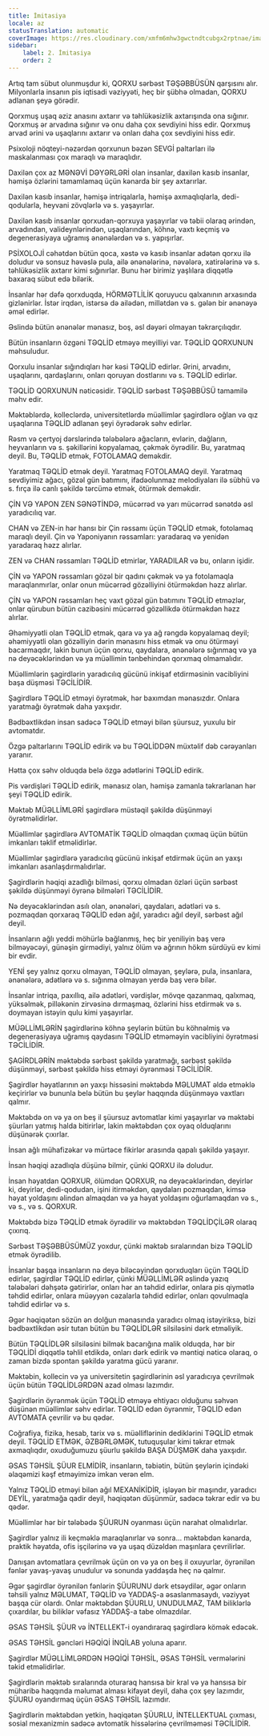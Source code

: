 ```yaml
---
title: İmitasiya
locale: az
statusTranslation: automatic
coverImage: https://res.cloudinary.com/xmfm6mhw3gwctndtcubgx2rptnae/image/upload/v1740337243/small_cover_educacion_fundamental_a051170f1c.webp
sidebar:
    label: 2. İmitasiya
    order: 2
---
```

Artıq tam sübut olunmuşdur ki, QORXU sərbəst TƏŞƏBBÜSÜN qarşısını alır. Milyonlarla insanın pis iqtisadi vəziyyəti, heç bir şübhə olmadan, QORXU adlanan şeyə görədir.

Qorxmuş uşaq əziz anasını axtarır və təhlükəsizlik axtarışında ona sığınır. Qorxmuş ər arvadına sığınır və onu daha çox sevdiyini hiss edir. Qorxmuş arvad ərini və uşaqlarını axtarır və onları daha çox sevdiyini hiss edir.

Psixoloji nöqteyi-nəzərdən qorxunun bəzən SEVGİ paltarları ilə maskalanması çox maraqlı və maraqlıdır.

Daxilən çox az MƏNƏVİ DƏYƏRLƏRİ olan insanlar, daxilən kasıb insanlar, həmişə özlərini tamamlamaq üçün kənarda bir şey axtarırlar.

Daxilən kasıb insanlar, həmişə intriqalarla, həmişə axmaqlıqlarla, dedi-qodularla, heyvani zövqlərlə və s. yaşayırlar.

Daxilən kasıb insanlar qorxudan-qorxuya yaşayırlar və təbii olaraq ərindən, arvadından, valideynlərindən, uşaqlarından, köhnə, vaxtı keçmiş və degenerasiyaya uğramış ənənələrdən və s. yapışırlar.

PSİXOLOJİ cəhətdən bütün qoca, xəstə və kasıb insanlar adətən qorxu ilə doludur və sonsuz həvəslə pula, ailə ənənələrinə, nəvələrə, xatirələrinə və s. təhlükəsizlik axtarır kimi sığınırlar. Bunu hər birimiz yaşlılara diqqətlə baxaraq sübut edə bilərik.

İnsanlar hər dəfə qorxduqda, HÖRMƏTLİLİK qoruyucu qalxanının arxasında gizlənirlər. İstər irqdən, istərsə də ailədən, millətdən və s. gələn bir ənənəyə əməl edirlər.

Əslində bütün ənənələr mənasız, boş, əsl dəyəri olmayan təkrarçılıqdır.

Bütün insanların özgəni TƏQLİD etməyə meyilliyi var. TƏQLİD QORXUNUN məhsuludur.

Qorxulu insanlar sığındıqları hər kəsi TƏQLİD edirlər. Ərini, arvadını, uşaqlarını, qardaşlarını, onları qoruyan dostlarını və s. TƏQLİD edirlər.

TƏQLİD QORXUNUN nəticəsidir. TƏQLİD sərbəst TƏŞƏBBÜSÜ tamamilə məhv edir.

Məktəblərdə, kolleclərdə, universitetlərdə müəllimlər şagirdlərə oğlan və qız uşaqlarına TƏQLİD adlanan şeyi öyrədərək səhv edirlər.

Rəsm və çertyoj dərslərində tələbələrə ağacların, evlərin, dağların, heyvanların və s. şəkillərini kopyalamaq, çəkmək öyrədilir. Bu, yaratmaq deyil. Bu, TƏQLİD etmək, FOTOLAMAQ deməkdir.

Yaratmaq TƏQLİD etmək deyil. Yaratmaq FOTOLAMAQ deyil. Yaratmaq sevdiyimiz ağacı, gözəl gün batımını, ifadəolunmaz melodiyaları ilə sübhü və s. fırça ilə canlı şəkildə tərcümə etmək, ötürmək deməkdir.

ÇİN VƏ YAPON ZEN SƏNƏTİNDƏ, mücərrəd və yarı mücərrəd sənətdə əsl yaradıcılıq var.

CHAN və ZEN-in hər hansı bir Çin rəssamı üçün TƏQLİD etmək, fotolamaq maraqlı deyil. Çin və Yaponiyanın rəssamları: yaradaraq və yenidən yaradaraq həzz alırlar.

ZEN və CHAN rəssamları TƏQLİD etmirlər, YARADILAR və bu, onların işidir.

ÇİN və YAPON rəssamları gözəl bir qadını çəkmək və ya fotolamaqla maraqlanmırlar, onlar onun mücərrəd gözəlliyini ötürməkdən həzz alırlar.

ÇİN və YAPON rəssamları heç vaxt gözəl gün batımını TƏQLİD etməzlər, onlar qürubun bütün cazibəsini mücərrəd gözəllikdə ötürməkdən həzz alırlar.

Əhəmiyyətli olan TƏQLİD etmək, qara və ya ağ rəngdə kopyalamaq deyil; əhəmiyyətli olan gözəlliyin dərin mənasını hiss etmək və onu ötürməyi bacarmaqdır, lakin bunun üçün qorxu, qaydalara, ənənələrə sığınmaq və ya nə deyəcəklərindən və ya müəllimin tənbehindən qorxmaq olmamalıdır.

Müəllimlərin şagirdlərin yaradıcılıq gücünü inkişaf etdirməsinin vacibliyini başa düşməsi TƏCİLİDİR.

Şagirdlərə TƏQLİD etməyi öyrətmək, hər baxımdan mənasızdır. Onlara yaratmağı öyrətmək daha yaxşıdır.

Bədbəxtlikdən insan sadəcə TƏQLİD etməyi bilən şüursuz, yuxulu bir avtomatdır.

Özgə paltarlarını TƏQLİD edirik və bu TƏQLİDDƏN müxtəlif dəb cərəyanları yaranır.

Hətta çox səhv olduqda belə özgə adətlərini TƏQLİD edirik.

Pis vərdişləri TƏQLİD edirik, mənasız olan, həmişə zamanla təkrarlanan hər şeyi TƏQLİD edirik.

Məktəb MÜƏLLİMLƏRİ şagirdlərə müstəqil şəkildə düşünməyi öyrətməlidirlər.

Müəllimlər şagirdlərə AVTOMATİK TƏQLİD olmaqdan çıxmaq üçün bütün imkanları təklif etməlidirlər.

Müəllimlər şagirdlərə yaradıcılıq gücünü inkişaf etdirmək üçün ən yaxşı imkanları asanlaşdırmalıdırlar.

Şagirdlərin həqiqi azadlığı bilməsi, qorxu olmadan özləri üçün sərbəst şəkildə düşünməyi öyrənə bilmələri TƏCİLİDİR.

Nə deyəcəklərindən asılı olan, ənənələri, qaydaları, adətləri və s. pozmaqdan qorxaraq TƏQLİD edən ağıl, yaradıcı ağıl deyil, sərbəst ağıl deyil.

İnsanların ağlı yeddi möhürlə bağlanmış, heç bir yeniliyin baş verə bilməyəcəyi, günəşin girmədiyi, yalnız ölüm və ağrının hökm sürdüyü ev kimi bir evdir.

YENİ şey yalnız qorxu olmayan, TƏQLİD olmayan, şeylərə, pula, insanlara, ənənələrə, adətlərə və s. sığınma olmayan yerdə baş verə bilər.

İnsanlar intriqa, paxıllıq, ailə adətləri, vərdişlər, mövqe qazanmaq, qalxmaq, yüksəlmək, pilləkənin zirvəsinə dırmaşmaq, özlərini hiss etdirmək və s. doymayan istəyin qulu kimi yaşayırlar.

MÜƏLLİMLƏRİN şagirdlərinə köhnə şeylərin bütün bu köhnəlmiş və degenerasiyaya uğramış qaydasını TƏQLİD etməməyin vacibliyini öyrətməsi TƏCİLİDİR.

ŞAGİRDLƏRİN məktəbdə sərbəst şəkildə yaratmağı, sərbəst şəkildə düşünməyi, sərbəst şəkildə hiss etməyi öyrənməsi TƏCİLİDİR.

Şagirdlər həyatlarının ən yaxşı hissəsini məktəbdə MƏLUMAT əldə etməklə keçirirlər və bununla belə bütün bu şeylər haqqında düşünməyə vaxtları qalmır.

Məktəbdə on və ya on beş il şüursuz avtomatlar kimi yaşayırlar və məktəbi şüurları yatmış halda bitirirlər, lakin məktəbdən çox oyaq olduqlarını düşünərək çıxırlar.

İnsan ağlı mühafizəkar və mürtəce fikirlər arasında qapalı şəkildə yaşayır.

İnsan həqiqi azadlıqla düşünə bilmir, çünki QORXU ilə doludur.

İnsan həyatdan QORXUR, ölümdən QORXUR, nə deyəcəklərindən, deyirlər ki, deyirlər, dedi-qodudan, işini itirməkdən, qaydaları pozmaqdan, kimsə həyat yoldaşını əlindən almaqdan və ya həyat yoldaşını oğurlamaqdan və s., və s., və s. QORXUR.

Məktəbdə bizə TƏQLİD etmək öyrədilir və məktəbdən TƏQLİDÇİLƏR olaraq çıxırıq.

Sərbəst TƏŞƏBBÜSÜMÜZ yoxdur, çünki məktəb sıralarından bizə TƏQLİD etmək öyrədilib.

İnsanlar başqa insanların nə deyə biləcəyindən qorxduqları üçün TƏQLİD edirlər, şagirdlər TƏQLİD edirlər, çünki MÜƏLLİMLƏR əslində yazıq tələbələri dəhşətə gətirirlər, onları hər an təhdid edirlər, onlara pis qiymətlə təhdid edirlər, onlara müəyyən cəzalarla təhdid edirlər, onları qovulmaqla təhdid edirlər və s.

Əgər həqiqətən sözün ən dolğun mənasında yaradıcı olmaq istəyiriksə, bizi bədbəxtlikdən əsir tutan bütün bu TƏQLİDLƏR silsiləsini dərk etməliyik.

Bütün TƏQLİDLƏR silsiləsini bilmək bacarığına malik olduqda, hər bir TƏQLİDİ diqqətlə təhlil etdikdə, onları dərk edirik və məntiqi nəticə olaraq, o zaman bizdə spontan şəkildə yaratma gücü yaranır.

Məktəbin, kollecin və ya universitetin şagirdlərinin əsl yaradıcıya çevrilmək üçün bütün TƏQLİDLƏRDƏN azad olması lazımdır.

Şagirdlərin öyrənmək üçün TƏQLİD etməyə ehtiyacı olduğunu səhvən düşünən müəllimlər səhv edirlər. TƏQLİD edən öyrənmir, TƏQLİD edən AVTOMATA çevrilir və bu qədər.

Coğrafiya, fizika, hesab, tarix və s. müəlliflərinin dediklərini TƏQLİD etmək deyil. TƏQLİD ETMƏK, ƏZBƏRLƏMƏK, tutuquşular kimi təkrar etmək axmaqlıqdır, oxuduğumuzu şüurlu şəkildə BAŞA DÜŞMƏK daha yaxşıdır.

ƏSAS TƏHSİL ŞÜUR ELMİDİR, insanların, təbiətin, bütün şeylərin içindəki əlaqəmizi kəşf etməyimizə imkan verən elm.

Yalnız TƏQLİD etməyi bilən ağıl MEXANİKİDİR, işləyən bir maşındır, yaradıcı DEYİL, yaratmağa qadir deyil, həqiqətən düşünmür, sadəcə təkrar edir və bu qədər.

Müəllimlər hər bir tələbədə ŞÜURUN oyanması üçün narahat olmalıdırlar.

Şagirdlər yalnız ili keçməklə maraqlanırlar və sonra... məktəbdən kənarda, praktik həyatda, ofis işçilərinə və ya uşaq düzəldən maşınlara çevrilirlər.

Danışan avtomatlara çevrilmək üçün on və ya on beş il oxuyurlar, öyrənilən fənlər yavaş-yavaş unudulur və sonunda yaddaşda heç nə qalmır.

Əgər şagirdlər öyrənilən fənlərin ŞÜURUNU dərk etsəydilər, əgər onların təhsili yalnız MƏLUMAT, TƏQLİD və YADDAŞ-a əsaslanmasaydı, vəziyyət başqa cür olardı. Onlar məktəbdən ŞÜURLU, UNUDULMAZ, TAM biliklərlə çıxardılar, bu biliklər vəfasız YADDAŞ-a tabe olmazdılar.

ƏSAS TƏHSİL ŞÜUR və İNTELLEKT-i oyandıraraq şagirdlərə kömək edəcək.

ƏSAS TƏHSİL gəncləri HƏQİQİ İNQİLAB yoluna aparır.

Şagirdlər MÜƏLLİMLƏRDƏN HƏQİQİ TƏHSİL, ƏSAS TƏHSİL vermələrini təkid etməlidirlər.

Şagirdlərin məktəb sıralarında oturaraq hansısa bir kral və ya hansısa bir müharibə haqqında məlumat alması kifayət deyil, daha çox şey lazımdır, ŞÜURU oyandırmaq üçün ƏSAS TƏHSİL lazımdır.

Şagirdlərin məktəbdən yetkin, həqiqətən ŞÜURLU, İNTELLEKTUAL çıxması, sosial mexanizmin sadəcə avtomatik hissələrinə çevrilməməsi TƏCİLİDİR.

